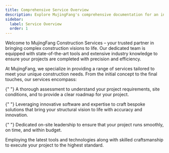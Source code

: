 ```yaml
---
title: Comprehensive Service Overview
description: Explore MujingFang's comprehensive documentation for an in-depth look at our premium tools and construction services.
sidebar:
  label: Service Overview
  order: 1
---
```



Welcome to MujingFang Construction Services – your trusted partner in bringing complex construction visions to life. Our dedicated team is equipped with state-of-the-art tools and extensive industry knowledge to ensure your projects are completed with precision and efficiency.

At MujingFang, we specialize in providing a range of services tailored to meet your unique construction needs. From the initial concept to the final touches, our services encompass:

<CardGrid stagger>

{" "}
<Card title="Pre-construction Consultations" icon="star">
  A thorough assessment to understand your project requirements, site
  conditions, and to provide a clear roadmap for your project.
</Card>

{" "}
<Card title="Design and Engineering" icon="star">
  Leveraging innovative software and expertise to craft bespoke solutions that
  bring your structural vision to life with accuracy and innovation.
</Card>

{" "}
<Card title="Project Management" icon="star">
  Dedicated on-site leadership to ensure that your project runs smoothly, on
  time, and within budget.
</Card>

   <Card title="Construction and Installation" icon="star">
    Employing the latest tools and technologies along with skilled craftsmanship to execute your project to the highest standard.
  </Card>
</CardGrid>
